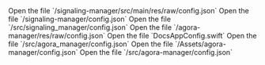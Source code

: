 <ProductWrapper product="signaling">
<PlatformWrapper platform="android">
    Open the file `<samples-root>/signaling-manager/src/main/res/raw/config.json`
</PlatformWrapper>

<PlatformWrapper platform="ios, macos">
    Open the file `<samples-root>/signaling-manager/config.json`
</PlatformWrapper>

<PlatformWrapper platform="web">
    Open the file `<samples-root>/src/signaling_manager/config.json`
</PlatformWrapper>
</ProductWrapper>

<ProductWrapper product="voice-calling, video-calling, interactive-live-streaming, broadcast-streaming">
<PlatformWrapper platform="android">
    Open the file `<samples-root>/agora-manager/res/raw/config.json`
</PlatformWrapper>

<PlatformWrapper platform="ios, macos">
    Open the file `DocsAppConfig.swift`
</PlatformWrapper>

<PlatformWrapper platform="web">
    Open the file `<samples-root>/src/agora_manager/config.json`
</PlatformWrapper>

<PlatformWrapper platform="unity">
    Open the file `<samples-root>/Assets/agora-manager/config.json`
</PlatformWrapper>

<PlatformWrapper platform="react-js">
    Open the file `<samples-root>/src/agora-manager/config.json`
</PlatformWrapper>

</ProductWrapper>